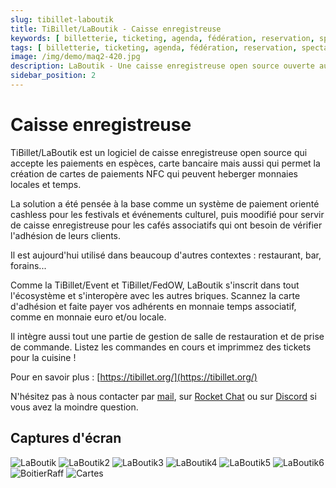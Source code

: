 ```yaml
---
slug: tibillet-laboutik
title: TiBillet/LaBoutik - Caisse enregistreuse
keywords: [ billetterie, ticketing, agenda, fédération, reservation, spectacle, concert, theatre, conference, restaurant, django, monnaie locale, june, monnaie temps, café associatif]
tags: [ billetterie, ticketing, agenda, fédération, reservation, spectacle, concert, theatre, conference, restaurant, django, monnaie locale, june, monnaie temps, café associatif]
image: /img/demo/maq2-420.jpg
description: LaBoutik - Une caisse enregistreuse open source ouverte aux monnaies locales et temps
sidebar_position: 2
---
```


# Caisse enregistreuse

TiBillet/LaBoutik est un logiciel de caisse enregistreuse open source qui accepte les paiements en espèces,
carte bancaire mais aussi qui permet la création de cartes de paiements NFC qui peuvent heberger monnaies locales et temps.

La solution a été pensée à la base comme un système de paiement orienté cashless pour les festivals et événements culturel,
puis moodifié pour servir de caisse enregistreuse pour les cafés associatifs qui ont besoin de vérifier l'adhésion de leurs clients.

Il est aujourd'hui utilisé dans beaucoup d'autres contextes : restaurant, bar, forains...

Comme la TiBillet/Event et TiBillet/FedOW, LaBoutik s'inscrit dans tout l'écosystème et s'interopère avec les autres briques.
Scannez la carte d'adhésion et faite payer vos adhérents en monnaie temps associatif, comme en monnaie euro et/ou locale.

Il intègre aussi tout une partie de gestion de salle de restauration et de prise de commande.
Listez les commandes en cours et imprimmez des tickets pour la cuisine !


Pour en savoir plus : [https://tibillet.org/](https://tibillet.org/)

N'hésitez pas à nous contacter par [mail](mailto:contact@tibillet.re), sur [Rocket Chat](https://chat.communecter.org/channel/Tibillet/) ou sur [Discord](https://discord.gg/ecb5jtP7vY) si vous avez la moindre question.

## Captures d'écran

![LaBoutik](/img/demo/CashlessDemo.jpg)
![LaBoutik2](/img/demo/CashlessDemo2.jpg)
![LaBoutik3](/img/demo/CashlessDemo3.jpg)
![LaBoutik4](/img/demo/CashlessDemo4.jpg)
![LaBoutik5](/img/demo/CashlessDemo5.jpg)
![LaBoutik6](/img/demo/CashlessDemo6.jpg)
![BoitierRaff](/img/demo/BoitierRaff.jpg)
![Cartes](/img/demo/cartes.jpg)
